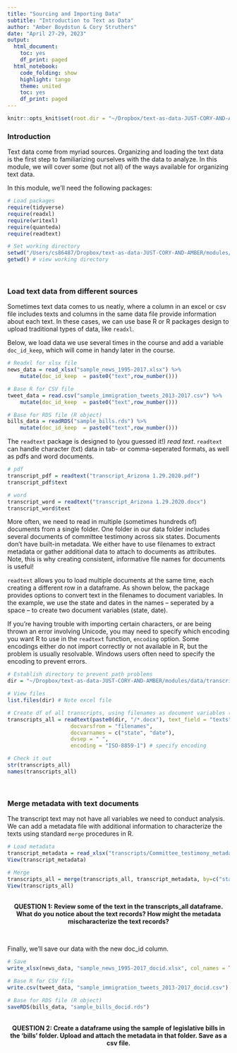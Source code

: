 ```yaml
---
title: "Sourcing and Importing Data"
subtitle: "Introduction to Text as Data"
author: "Amber Boydstun & Cory Struthers"
date: "April 27-29, 2023"
output:
  html_document:
    toc: yes
    df_print: paged
  html_notebook:
    code_folding: show
    highlight: tango
    theme: united
    toc: yes
    df_print: paged
---
```



```r
knitr::opts_knit$set(root.dir = "~/Dropbox/text-as-data-JUST-CORY-AND-AMBER/modules/data/")
```

### Introduction

Text data come from myriad sources. Organizing and loading the text data is the first step to familiarizing ourselves with the data to analyze. In this module, we will cover some (but not all) of the ways available for organizing text data.

In this module, we'll need the following packages:

``` r

# Load packages
require(tidyverse)
require(readxl)
require(writexl)
require(quanteda)
require(readtext)

# Set working directory
setwd("/Users/cs86487/Dropbox/text-as-data-JUST-CORY-AND-AMBER/modules/data/")
getwd() # view working directory

```

\

###  Load text data from different sources

Sometimes text data comes to us neatly, where a column in an excel or csv file includes texts and columns in the same data file provide information about each text. In these cases, we can use base R or R packages design to upload traditional types of data, like `readxl`.

Below, we load data we use several times in the course and add a variable `doc_id_keep`, which will come in handy later in the course.

```r

# Readxl for xlsx file
news_data = read_xlsx("sample_news_1995-2017.xlsx") %>%
    mutate(doc_id_keep  = paste0("text",row_number()))

# Base R for CSV file
tweet_data = read.csv("sample_immigration_tweets_2013-2017.csv") %>%
    mutate(doc_id_keep  = paste0("text",row_number()))

# Base for RDS file (R object)
bills_data = readRDS("sample_bills.rds") %>%
    mutate(doc_id_keep  = paste0("text",row_number()))

```

The `readtext` package is designed to (you guessed it!) *_read text_*. `readtext` can handle character (txt) data in tab- or comma-seperated formats, as well as pdfs and word documents.
 
```r

# pdf
transcript_pdf = readtext("transcript_Arizona 1.29.2020.pdf")
transcript_pdf$text

# word
transcript_word = readtext("transcript_Arizona 1.29.2020.docx")
transcript_word$text


```

More often, we need to read in multiple (sometimes hundreds of) documents from a single folder. One folder in our data folder includes several documents of committee testimony across six states. Documents don't have built-in metadata. We either have to use filenames to extract metadata or gather additional data to attach to documents as attributes. Note, this is why creating consistent, informative file names for documents is useful! 

`readtext` allows you to load multiple documents at the same time, each creating a different row in a dataframe. As shown below, the package provides options to convert text in the filenames to document variables. In the example, we use the state and dates in the names -- seperated by a space -- to create two document variables (state, date).

If you're having trouble with importing certain characters, or are being thrown an error involving Unicode, you may need to specify which encoding you want R to use in the `readtext` function, `encoding` option. Some encodings either do not import correctly or not available in R, but the problem is usually resolvable. Windows users often need to specify the encoding to prevent errors.

```r

# Establish directory to prevent path problems
dir = "~/Dropbox/text-as-data-JUST-CORY-AND-AMBER/modules/data/transcripts"

# View files
list.files(dir) # Note excel file

# Create df of all transcripts, using filenames as document variables (metadata)
transcripts_all = readtext(paste0(dir, "/*.docx"), text_field = "texts",
                    docvarsfrom = "filenames", 
                    docvarnames = c("state", "date"),
                    dvsep = " ",
                    encoding = "ISO-8859-1") # specify encoding

# Check it out
str(transcripts_all)
names(transcripts_all)

```

\

###  Merge metadata with text documents

The transcript text may not have all variables we need to conduct analysis. We can add a metadata file with additional information to characterize the texts using standard `merge` procedures in R.

```r

# Load metadata
transcript_metadata = read_xlsx("transcripts/Committee_testimony_metadata.xlsx")
View(transcript_metadata)

# Merge
transcripts_all = merge(transcripts_all, transcript_metadata, by=c("state", "date"))
View(transcripts_all)

```

\
<center>
**QUESTION 1: Review some of the text in the transcripts_all dataframe. What do you notice about the text records? How might the metadata mischaracterize the text records?**
</center>
\

Finally, we'll save our data with the new doc_id column.

```r

# Save
write_xlsx(news_data, "sample_news_1995-2017_docid.xlsx", col_names = TRUE)

# Base R for CSV file
write.csv(tweet_data, "sample_immigration_tweets_2013-2017_docid.csv")

# Base for RDS file (R object)
saveRDS(bills_data, "sample_bills_docid.rds")

```

\
<center>
**QUESTION 2: Create a dataframe using the sample of legislative bills in the 'bills' folder. Upload and attach the metadata in that folder. Save as a csv file.**
</center>
\


